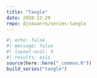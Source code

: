 ```yaml
---
title: "Tangle"
date: 2020-12-29
repo: djnavarro/series-tangle
---
```

  
```r
#| echo: false
#| message: false
#| layout-ncol: 3
#| results: asis
source(here::here("_common.R"))
build_series("tangle")
```
